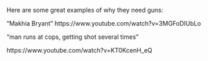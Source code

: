 Here are some great examples of why they need guns: 
      
"Makhia Bryant"
https://www.youtube.com/watch?v=3MGFoDIUbLo

"man runs at cops, getting shot several times"
      
https://www.youtube.com/watch?v=KT0KcenH\_eQ

